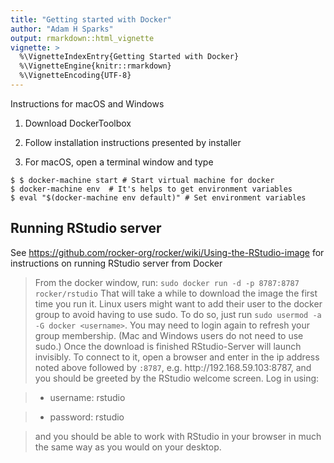 ```yaml
---
title: "Getting started with Docker"
author: "Adam H Sparks"
output: rmarkdown::html_vignette
vignette: >
  %\VignetteIndexEntry{Getting Started with Docker}
  %\VignetteEngine{knitr::rmarkdown}
  %\VignetteEncoding{UTF-8}
---
```


Instructions for macOS and Windows

1. Download DockerToolbox

2. Follow installation instructions presented by installer

3. For macOS, open a terminal window and type
```
$ $ docker-machine start # Start virtual machine for docker
$ docker-machine env  # It's helps to get environment variables
$ eval "$(docker-machine env default)" # Set environment variables
```

## Running RStudio server

See <https://github.com/rocker-org/rocker/wiki/Using-the-RStudio-image> for
instructions on running RStudio server from Docker

> From the docker window, run:
> `sudo docker run -d -p 8787:8787 rocker/rstudio`
That will take a while to download the image the first time you run it.
Linux users might want to add their user to the docker group to avoid having to
use sudo. To do so, just run `sudo usermod -a -G docker <username>`. You may
need to login again to refresh your group membership. (Mac and Windows users do
not need to use sudo.)
Once the download is finished RStudio-Server will launch invisibly. To connect
to it, open a browser and enter in the ip address noted above followed by
`:8787`, e.g. http://192.168.59.103:8787, and you should be greeted by the
RStudio welcome screen. Log in using:

> - username: rstudio

> - password: rstudio

> and you should be able to work with RStudio in your browser in much the same way
as you would on your desktop.
